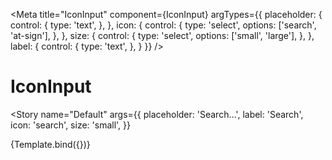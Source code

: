
<Meta
  title="IconInput"
  component={IconInput}
  argTypes={{
    placeholder: {
      control: {
        type: 'text',
      },
    },
    icon: {
      control: {
        type: 'select',
        options: ['search', 'at-sign'],
      },
    },
    size: {
      control: {
        type: 'select',
        options: ['small', 'large'],
      },
    },
    label: {
      control: {
        type: 'text',
      },
    }
  }}
/>


# IconInput

<Story
  name="Default"
  args={{
    placeholder: 'Search…',
    label: 'Search',
    icon: 'search',
    size: 'small',
  }}
>
  {Template.bind({})}
</Story>
